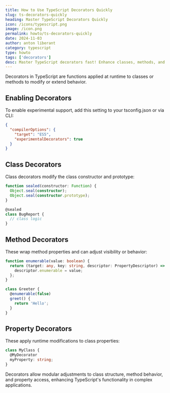 ```yaml
---
title: How to Use TypeScript Decorators Quickly
slug: ts-decorators-quickly
heading: Master TypeScript Decorators Quickly
icon: /icons/typescript.png
image: /icon.png
permalink: howto/ts-decorators-quickly
date: 2024-11-03
author: anton liberant
category: typescript
type: howto
tags: ['decorators']
desc: Master TypeScript decorators fast! Enhance classes, methods, and properties with metadata annotations. Learn syntax, advanced patterns, and practical examples.
---
```


Decorators in TypeScript are functions applied at runtime to classes or methods to modify or extend behavior.

## Enabling Decorators

To enable experimental support, add this setting to your tsconfig.json or via CLI:

```json
{
  "compilerOptions": {
    "target": "ES5",
    "experimentalDecorators": true
  }
}
```

## Class Decorators

Class decorators modify the class constructor and prototype:

```ts
function sealed(constructor: Function) {
  Object.seal(constructor);
  Object.seal(constructor.prototype);
}

@sealed
class BugReport {
  // class logic
}
```

## Method Decorators

These wrap method properties and can adjust visibility or behavior:

```ts
function enumerable(value: boolean) {
  return (target: any, key: string, descriptor: PropertyDescriptor) => {
    descriptor.enumerable = value;
  };
}

class Greeter {
  @enumerable(false)
  greet() {
    return 'Hello';
  }
}
```

## Property Decorators

These apply runtime modifications to class properties:

```ts
class MyClass {
  @MyDecorator
  myProperty: string;
}
```

Decorators allow modular adjustments to class structure, method behavior, and property access, enhancing TypeScript's functionality in complex applications.
